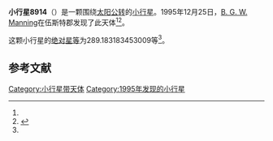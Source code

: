 {{Infobox planet
| bgcolour = #FFFFC0
| name = 8914 Nickjames
| symbol = 
| image = 
| caption = 
| discovery = yes
| discovery_ref = 
| discoverer = [[B._G._W._Manning|B. G. W. Manning]]
| discovery_site = [[伍斯特郡|伍斯特郡]] 
| discovered = 1995年12月25日
| designations = yes
| mp_name = 
| named_after = 
| alt_names = 1995 YP2/ 1976 DY
| mp_category = [[主带小行星|主带小行星]]
| orbit_ref = <ref name="a">[http://ssd.jpl.nasa.gov/sbdb.cgi?sstr=8914 8914 Nickjames] {{Wayback|url=http://ssd.jpl.nasa.gov/sbdb.cgi?sstr=8914 |date=20140825113929 }}，小行星數據庫瀏覽器（JPL Small-Body Database Browser）－[[美国国家航空航天局|美国国家航空航天局]]喷气推进实验室</ref>
| epoch = 2456400.5 (2013年4月18日更新)
| aphelion = {{convert|3.302023403220736|AU|km|3|abbr=on|lk=out}}
| perihelion = {{convert|2.690846584535739|AU|km|3|abbr=on}}
| semimajor = {{convert|2.996434993878238|AU|km|3|abbr=on}}
| eccentricity = 0.101983994
| period = 1894.548455 [[日|日]]<br />5.19[[儒略年|儒略年]]
| avg_speed = 
| inclination = 11.16911442422293
| asc_node = 86.20248222053954
| mean_anomaly = 
| arg_peri = 289.183183453009
| satellites = 
| physical_characteristics = yes
| dimensions = 
| mass = 
| density = 
| surface_grav = 
| escape_velocity = 
| sidereal_day = 
| axial_tilt = 
| pole_ecliptic_lat = 
| pole_ecliptic_lon = 
| albedo = 
| temperatures= 
| temp_name1 = 
| mean_temp_1 = 
| max_temp_1 = 
| temp_name2 = 
| max_temp_2 = 
| spectral_type = 
| abs_magnitude = 289.183183453009
}}

'''小行星8914'''（{{lang-en|8914 Nickjames}}）是一颗围绕[[太阳|太阳]][[公转|公转]]的[[小行星|小行星]]。1995年12月25日，[[B._G._W._Manning|B. G. W. Manning]]在伍斯特郡发现了此天体<ref name="a" /><ref>{{cite news|title=小行星列表|url=http://cfa-www.harvard.edu/iau/lists/NumberedMPs.txt|accessdate=2013-07-08|newspaper=哈佛大学|archive-date=2008-05-17|archive-url=https://web.archive.org/web/20080517010638/http://cfa-www.harvard.edu/iau/lists/NumberedMPs.txt|dead-url=no}}</ref>。

这颗小行星的[[绝对星等|绝对星等]]为289.183183453009等<ref name="a" />。

==参考文献==
{{reflist}}
{{Minor Planet Number|[[小行星8913|小行星8913]]|[[小行星8915|小行星8915]]}}

{{小天体}}

[[Category:小行星带天体|Category:小行星带天体]]
[[Category:1995年发现的小行星|Category:1995年发现的小行星]]

{{asteroid-stub}}